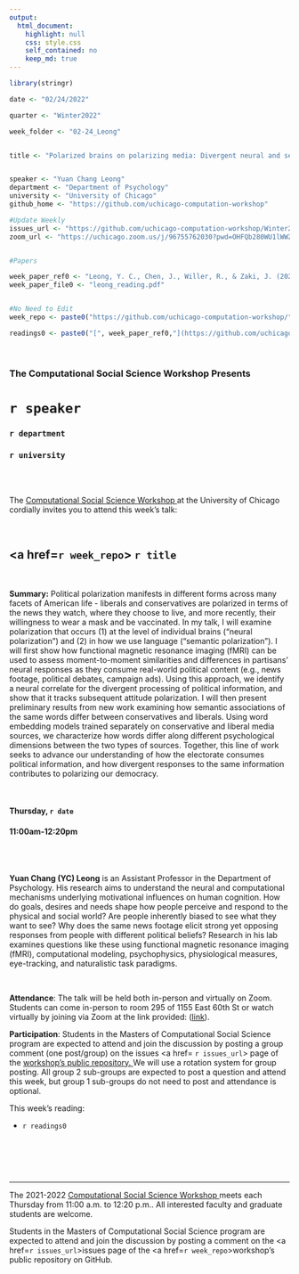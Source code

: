 ```yaml
---
output:
  html_document:
    highlight: null
    css: style.css
    self_contained: no
    keep_md: true
---
```


```r
library(stringr)

date <- "02/24/2022"

quarter <- "Winter2022"

week_folder <- "02-24_Leong"


title <- "Polarized brains on polarizing media: Divergent neural and semantic representations of political content"


speaker <- "Yuan Chang Leong"
department <- "Department of Psychology"
university <- "University of Chicago"
github_home <- "https://github.com/uchicago-computation-workshop"

#Update Weekly
issues_url <- "https://github.com/uchicago-computation-workshop/Winter2022/issues/7"
zoom_url <- "https://uchicago.zoom.us/j/96755762030?pwd=OHFQb280WU1lWWZib0RGUVZMdG43UT09"


#Papers

week_paper_ref0 <- "Leong, Y. C., Chen, J., Willer, R., & Zaki, J. (2020). Conservative and liberal attitudes drive polarized neural responses to political content. Proceedings of the National Academy of Sciences, 117(44), 27731-27739."
week_paper_file0 <- "leong_reading.pdf"


#No Need to Edit
week_repo <- paste0("https://github.com/uchicago-computation-workshop/",quarter,"/tree/master/",week_folder)

readings0 <- paste0("[", week_paper_ref0,"](https://github.com/uchicago-computation-workshop/",quarter,"/blob/master/", week_folder,"/",week_paper_file0,")")

```



<br>

<h3 class=pfblock-header> The Computational Social Science Workshop Presents </h3>

<h1 class=pfblock-header3> `r speaker`</h1>
<h3 class=pfblock-header3> `r department` </h3>
<h3 class=pfblock-header3> `r university` </h3>

<br><br>



<p class=pfblock-header3>The <a href="https://macss.uchicago.edu/content/computation-workshop"> Computational Social Science Workshop </a> at the University of Chicago cordially invites you to attend this week's talk:</p>



<br>

<div class=pfblock-header3>
<h2 class=pfblock-header>
  <a href=`r week_repo`> `r title` </a>
</h2>

<br>
</div>



<p class=footertext2>

**Summary:** Political polarization manifests in different forms across many facets of American life - liberals and conservatives are polarized in terms of the news they watch, where they choose to live, and more recently, their willingness to wear a mask and be vaccinated. In my talk, I will examine polarization that occurs (1) at the level of individual brains (“neural polarization”) and (2) in how we use language (“semantic polarization”). I will first show how functional magnetic resonance imaging (fMRI) can be used to assess moment-to-moment similarities and differences in partisans’ neural responses as they consume real-world political content (e.g., news footage, political debates, campaign ads). Using this approach, we identify a neural correlate for the divergent processing of political information, and show that it tracks subsequent attitude polarization. I will then present preliminary results from new work examining how semantic associations of the same words differ between conservatives and liberals. Using word embedding models trained separately on conservative and liberal media sources, we characterize how words differ along different psychological dimensions between the two types of sources. Together, this line of work seeks to advance our understanding of how the electorate consumes political information, and how divergent responses to the same information contributes to polarizing our democracy.


</p>

<br>

<h4 class=pfblock-header3> Thursday, `r date` </h4>
<h4 class=pfblock-header3> 11:00am-12:20pm </h4>

<br><br>

<p class=footertext2>

**Yuan Chang (YC) Leong** is an Assistant Professor in the Department of Psychology. His research aims to understand the neural and computational mechanisms underlying motivational influences on human cognition. How do goals, desires and needs shape how people perceive and respond to the physical and social world? Are people inherently biased to see what they want to see? Why does the same news footage elicit strong yet opposing responses from people with different political beliefs? Research in his lab examines questions like these using functional magnetic resonance imaging (fMRI), computational modeling, psychophysics, physiological measures, eye-tracking, and naturalistic task paradigms.

</p>

<br>

<p class=footertext2>

**Attendance**: The talk will be held both in-person and virtually on Zoom. Students can come in-person to room 295 of 1155 East 60th St or watch virtually by joining via Zoom at the link provided: ([link](`r zoom_url`)).

</p>

<p class=footertext2>

**Participation**: Students in the Masters of Computational Social Science program are expected to attend and join the discussion by posting a group comment (one post/group) on the issues <a href= `r issues_url`> page </a> of the <a href="https://github.com/uchicago-computation-workshop"> workshop's public repository. </a> We will use a rotation system for group posting. All group 2 sub-groups are expected to post a question and attend this week, but group 1 sub-groups do not need to post and attendance is optional.

This week's reading:

- `r readings0`

<br>

<br><br>

---

<p class=footertext> The 2021-2022 <a href="https://macss.uchicago.edu/content/computation-workshop"> Computational Social Science Workshop </a> meets each Thursday from 11:00 a.m. to 12:20 p.m.. All interested faculty and graduate students are welcome.</p>



<p class=footertext>Students in the Masters of Computational Social Science program are expected to attend and join the discussion by posting a comment on the <a href=`r issues_url`>issues page</a> of the <a href=`r week_repo`>workshop's public repository on GitHub.</a></p>
